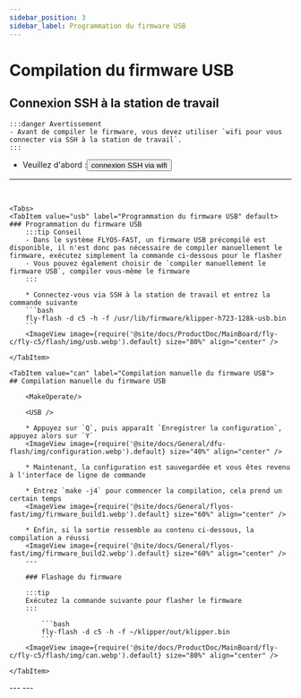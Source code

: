 ```yaml
---
sidebar_position: 3
sidebar_label: Programmation du firmware USB
---
```






# Compilation du firmware USB

## Connexion SSH à la station de travail

    :::danger Avertissement
    - Avant de compiler le firmware, vous devez utiliser `wifi pour vous connecter via SSH à la station de travail`.
    :::

 * Veuillez d'abord :<Button variant="contained" disableElevation component="a" rel="noopener" href="/docs/ProductDoc/MainBoard/fly-c/fly-c5/ssh#connexion-ssh-via-wifi">connexion SSH via wifi</Button>  
 ---
 <br/>

    <Tabs>
    <TabItem value="usb" label="Programmation du firmware USB" default>
    ### Programmation du firmware USB
        :::tip Conseil
        - Dans le système FLYOS-FAST, un firmware USB précompilé est disponible, il n'est donc pas nécessaire de compiler manuellement le firmware, exécutez simplement la commande ci-dessous pour le flasher
        - Vous pouvez également choisir de `compiler manuellement le firmware USB`, compiler vous-même le firmware
        :::

        * Connectez-vous via SSH à la station de travail et entrez la commande suivante
        ```bash
        fly-flash -d c5 -h -f /usr/lib/firmware/klipper-h723-128k-usb.bin
        ```
        <ImageView image={require('@site/docs/ProductDoc/MainBoard/fly-c/fly-c5/flash/img/usb.webp').default} size="80%" align="center" />
    
    </TabItem>

    <TabItem value="can" label="Compilation manuelle du firmware USB">
    ## Compilation manuelle du firmware USB

        <MakeOperate/>
    
        <USB />
    
        * Appuyez sur `Q`, puis apparaît `Enregistrer la configuration`, appuyez alors sur `Y`
        <ImageView image={require('@site/docs/General/dfu-flash/img/configuration.webp').default} size="40%" align="center" />
    
        * Maintenant, la configuration est sauvegardée et vous êtes revenu à l'interface de ligne de commande
    
        * Entrez `make -j4` pour commencer la compilation, cela prend un certain temps
        <ImageView image={require('@site/docs/General/flyos-fast/img/firmware_build1.webp').default} size="60%" align="center" />
    
        * Enfin, si la sortie ressemble au contenu ci-dessous, la compilation a réussi
        <ImageView image={require('@site/docs/General/flyos-fast/img/firmware_build2.webp').default} size="60%" align="center" />
        ---
        
        ### Flashage du firmware
        
        :::tip
        Exécutez la commande suivante pour flasher le firmware
        :::
        
            ```bash
            fly-flash -d c5 -h -f ~/klipper/out/klipper.bin
            ```
        <ImageView image={require('@site/docs/ProductDoc/MainBoard/fly-c/fly-c5/flash/img/can.webp').default} size="80%" align="center" />

    </TabItem>
</Tabs>
---

<GetUsbID />
---
